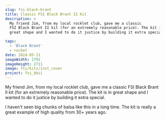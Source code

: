 ```yaml
---
slug: fsi-black-brant
title: Classic FSI Black Brant II Kit
description: >
  My friend Jim, from my local rocklet club, gave me a classic 
  FSI Black Brant II kit (for an extremely reasonable price). The kit is in
  great shape and I wanted to do it justice by building it extra special.

tags:
  - 'Black Brant'
  - rocket
date: 2024-05-11
imageWidth: 1791
imageHeight: 2711
image: fsi/kits/inst_cover
project: fsi_bbii
---
```


My friend Jim, from my local rocklet club, gave me a classic 
FSI Black Brant II kit (for an extremely reasonable price). The kit is in
great shape and I wanted to do it justice by building it extra special.

<BlogImage src='fsi/kits/box_art' alt='box art' width='480' height='640' />

I haven't seen big chunks of balsa like this in a long time. The kit is really
a great example of high quality from 30+ years ago.

<BlogImage src='fsi/kits/black_brant_ii/kit_parts' width='640' height='480' />
